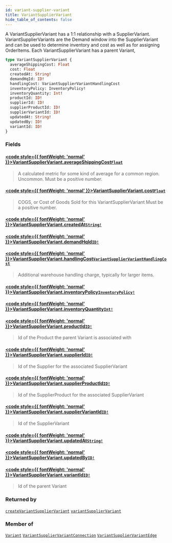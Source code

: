 ```yaml
---
id: variant-supplier-variant
title: VariantSupplierVariant
hide_table_of_contents: false
---
```








A VariantSupplierVariant has a 1:1 relationship with a SupplierVariant.
VariantSupplierVariants are the Demand window into the SupplierVariant and can
be used to determine inventory and cost as well as for assigning OrderItems.
Each VariantSupplierVariant has a parent Variant,

```graphql
type VariantSupplierVariant {
  averageShippingCost: Float
  cost: Float
  createdAt: String!
  demandHqId: ID!
  handlingCost: VariantSupplierVariantHandlingCost
  inventoryPolicy: InventoryPolicy!
  inventoryQuantity: Int!
  productId: ID!
  supplierId: ID!
  supplierProductId: ID!
  supplierVariantId: ID!
  updatedAt: String!
  updatedBy: ID!
  variantId: ID!
}
```


### Fields

#### [<code style={{ fontWeight: 'normal' }}>VariantSupplierVariant.<b>averageShippingCost</b></code>](#)<Bullet />[`Float`](/demand/api/graphql-admin/reference/scalars/float) <Badge class="secondary" text="scalar"/>
> A calculated metric for some kind of average for a common region. Uncommon.
Must be a positive number.
> 

#### [<code style={{ fontWeight: 'normal' }}>VariantSupplierVariant.<b>cost</b></code>](#)<Bullet />[`Float`](/demand/api/graphql-admin/reference/scalars/float) <Badge class="secondary" text="scalar"/>
> COGS, or Cost of Goods Sold for this VariantSupplierVariant
Must be a positive number.
> 

#### [<code style={{ fontWeight: 'normal' }}>VariantSupplierVariant.<b>createdAt</b></code>](#)<Bullet />[`String!`](/demand/api/graphql-admin/reference/scalars/string) <Badge class="secondary" text="non-null"/> <Badge class="secondary" text="scalar"/>
> 
> 

#### [<code style={{ fontWeight: 'normal' }}>VariantSupplierVariant.<b>demandHqId</b></code>](#)<Bullet />[`ID!`](/demand/api/graphql-admin/reference/scalars/id) <Badge class="secondary" text="non-null"/> <Badge class="secondary" text="scalar"/>
> 
> 

#### [<code style={{ fontWeight: 'normal' }}>VariantSupplierVariant.<b>handlingCost</b></code>](#)<Bullet />[`VariantSupplierVariantHandlingCost`](/demand/api/graphql-admin/reference/objects/variant-supplier-variant-handling-cost) <Badge class="secondary" text="object"/>
> Additional warehouse handling charge, typically for larger items.
> 

#### [<code style={{ fontWeight: 'normal' }}>VariantSupplierVariant.<b>inventoryPolicy</b></code>](#)<Bullet />[`InventoryPolicy!`](/demand/api/graphql-admin/reference/enums/inventory-policy) <Badge class="secondary" text="non-null"/> <Badge class="secondary" text="enum"/>
> 
> 

#### [<code style={{ fontWeight: 'normal' }}>VariantSupplierVariant.<b>inventoryQuantity</b></code>](#)<Bullet />[`Int!`](/demand/api/graphql-admin/reference/scalars/int) <Badge class="secondary" text="non-null"/> <Badge class="secondary" text="scalar"/>
> 
> 

#### [<code style={{ fontWeight: 'normal' }}>VariantSupplierVariant.<b>productId</b></code>](#)<Bullet />[`ID!`](/demand/api/graphql-admin/reference/scalars/id) <Badge class="secondary" text="non-null"/> <Badge class="secondary" text="scalar"/>
> Id of the Product the parent Variant is associated with
> 

#### [<code style={{ fontWeight: 'normal' }}>VariantSupplierVariant.<b>supplierId</b></code>](#)<Bullet />[`ID!`](/demand/api/graphql-admin/reference/scalars/id) <Badge class="secondary" text="non-null"/> <Badge class="secondary" text="scalar"/>
> Id of the Supplier for the associated SupplierVariant
> 

#### [<code style={{ fontWeight: 'normal' }}>VariantSupplierVariant.<b>supplierProductId</b></code>](#)<Bullet />[`ID!`](/demand/api/graphql-admin/reference/scalars/id) <Badge class="secondary" text="non-null"/> <Badge class="secondary" text="scalar"/>
> Id of the SupplierProduct for the associated SupplierVariant
> 

#### [<code style={{ fontWeight: 'normal' }}>VariantSupplierVariant.<b>supplierVariantId</b></code>](#)<Bullet />[`ID!`](/demand/api/graphql-admin/reference/scalars/id) <Badge class="secondary" text="non-null"/> <Badge class="secondary" text="scalar"/>
> Id of the SupplierVariant
> 

#### [<code style={{ fontWeight: 'normal' }}>VariantSupplierVariant.<b>updatedAt</b></code>](#)<Bullet />[`String!`](/demand/api/graphql-admin/reference/scalars/string) <Badge class="secondary" text="non-null"/> <Badge class="secondary" text="scalar"/>
> 
> 

#### [<code style={{ fontWeight: 'normal' }}>VariantSupplierVariant.<b>updatedBy</b></code>](#)<Bullet />[`ID!`](/demand/api/graphql-admin/reference/scalars/id) <Badge class="secondary" text="non-null"/> <Badge class="secondary" text="scalar"/>
> 
> 

#### [<code style={{ fontWeight: 'normal' }}>VariantSupplierVariant.<b>variantId</b></code>](#)<Bullet />[`ID!`](/demand/api/graphql-admin/reference/scalars/id) <Badge class="secondary" text="non-null"/> <Badge class="secondary" text="scalar"/>
> Id of the parent Variant
> 



### Returned by

[`createVariantSupplierVariant`](/demand/api/graphql-admin/reference/mutations/create-variant-supplier-variant)  <Badge class="secondary" text="mutation"/><Bullet />[`variantSupplierVariant`](/demand/api/graphql-admin/reference/queries/variant-supplier-variant)  <Badge class="secondary" text="query"/>

### Member of

[`Variant`](/demand/api/graphql-admin/reference/objects/variant)  <Badge class="secondary" text="object"/><Bullet />[`VariantSupplierVariantConnection`](/demand/api/graphql-admin/reference/objects/variant-supplier-variant-connection)  <Badge class="secondary" text="object"/><Bullet />[`VariantSupplierVariantEdge`](/demand/api/graphql-admin/reference/objects/variant-supplier-variant-edge)  <Badge class="secondary" text="object"/>



